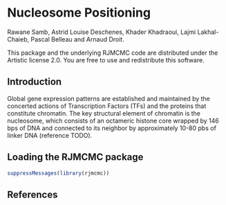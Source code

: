<!--
%\VignetteEngine{knitr::knitr}
%\VignetteIndexEntry{rjmcmc: nucleosome positioning}
-->

Nucleosome Positioning
==================================

Rawane Samb, Astrid Louise Deschenes, Khader Khadraoui, Lajmi Lakhal-Chaieb, 
Pascal Belleau and Arnaud Droit.

This package and the underlying RJMCMC code are distributed 
under the Artistic license 2.0. You are free to use and redistribute 
this software. 


## Introduction

Global gene expression patterns are established and maintained by the 
concerted actions of Transcription Factors (TFs) and the proteins that 
constitute chromatin. The key structural element of chromatin is the 
nucleosome, which consists of an octameric histone core wrapped by 146 bps 
of DNA and connected to its neighbor by approximately 10-80 pbs of linker 
DNA (reference TODO).

## Loading the RJMCMC package

```r
suppressMessages(library(rjmcmc))
```

## References
